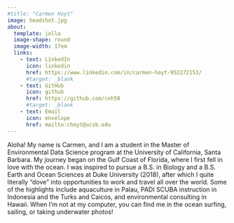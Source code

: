 ```yaml
---
#title: "Carmen Hoyt"
image: headshot.jpg
about: 
  template: jolla
  image-shape: round
  image-width: 17em
  links: 
    - text: LinkedIn
      icon: linkedin
      href: https://www.linkedin.com/in/carmen-hoyt-952272153/
      #target: _blank
    - text: GitHub
      icon: github
      href: https://github.com/ceh58
      #target: _blank
    - text: Email
      icon: envelope
      href: mailto:choyt@ucsb.edu
---
```


Aloha! My name is Carmen, and I am a student in the Master of Environmental Data Science program at the University of California, Santa Barbara. My journey began on the Gulf Coast of Florida, where I first fell in love with the ocean. I was inspired to pursue a B.S. in Biology and a B.S. Earth and Ocean Sciences at Duke University (2018), after which I quite literally “dove” into opportunities to work and travel all over the world. Some of the highlights include aquaculture in Palau, PADI SCUBA instruction in Indonesia and the Turks and Caicos, and environmental consulting in Hawaii. When I’m not at my computer, you can find me in the ocean surfing, sailing, or taking underwater photos!